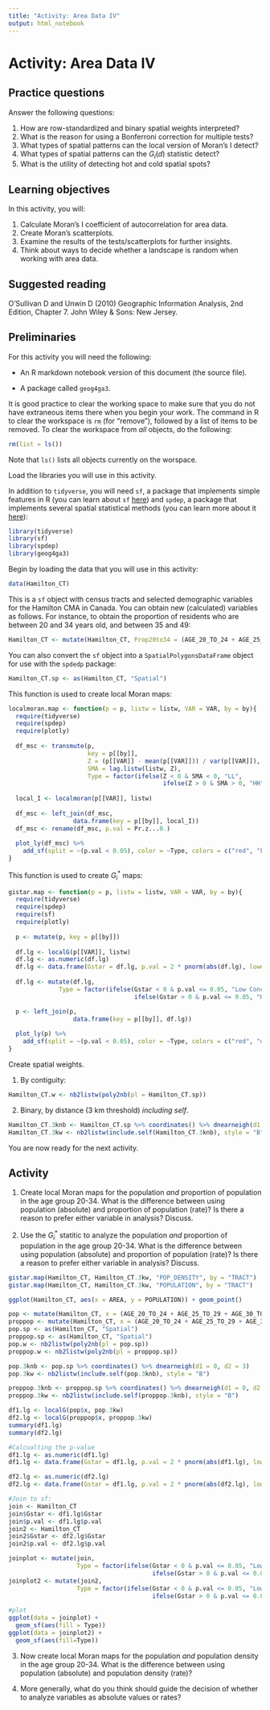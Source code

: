 ```yaml
---
title: "Activity: Area Data IV"
output: html_notebook
---
```


# Activity: Area Data IV

## Practice questions

Answer the following questions:

1. How are row-standardized and binary spatial weights interpreted?
2. What is the reason for using a Bonferroni correction for multiple tests?
3. What types of spatial patterns can the local version of Moran's I detect?
4. What types of spatial patterns can the $G_i(d)$ statistic detect?
5. What is the utility of detecting hot and cold spatial spots?

## Learning objectives

In this activity, you will:

1. Calculate Moran's I coefficient of autocorrelation for area data.
2. Create Moran's scatterplots.
2. Examine the results of the tests/scatterplots for further insights.
3. Think about ways to decide whether a landscape is random when working with area data.

## Suggested reading

O'Sullivan D and Unwin D (2010) Geographic Information Analysis, 2nd Edition, Chapter 7. John Wiley & Sons: New Jersey. 

## Preliminaries

For this activity you will need the following:

* An R markdown notebook version of this document (the source file).

* A package called `geog4ga3`.

It is good practice to clear the working space to make sure that you do not have extraneous items there when you begin your work. The command in R to clear the workspace is `rm` (for "remove"), followed by a list of items to be removed. To clear the workspace from _all_ objects, do the following:
```r
rm(list = ls())
```

Note that `ls()` lists all objects currently on the worspace.

Load the libraries you will use in this activity. 

In addition to `tidyverse`, you will need `sf`, a package that implements simple features in R (you can learn about `sf` [here](https://cran.r-project.org/web/packages/sf/vignettes/sf1.html)) and `spdep`, a package that implements several spatial statistical methods (you can learn more about it [here](https://cran.r-project.org/web/packages/spdep/index.html)):
```r
library(tidyverse)
library(sf)
library(spdep)
library(geog4ga3)
```

Begin by loading the data that you will use in this activity:
```r
data(Hamilton_CT)
```

This is a `sf` object with census tracts and selected demographic variables for the Hamilton CMA in Canada.
You can obtain new (calculated) variables as follows. For instance, to obtain the proportion of residents who are between 20 and 34 years old, and between 35 and 49:
```r
Hamilton_CT <- mutate(Hamilton_CT, Prop20to34 = (AGE_20_TO_24 + AGE_25_TO_29 + AGE_30_TO_34)/POPULATION, Prop35to49 = (AGE_35_TO_39 + AGE_40_TO_44 + AGE_45_TO_49)/POPULATION)
```

You can also convert the `sf` object into a `SpatialPolygonsDataFrame` object for use with the `spdedp` package:
```r
Hamilton_CT.sp <- as(Hamilton_CT, "Spatial")
```

This function is used to create local Moran maps:
```r
localmoran.map <- function(p = p, listw = listw, VAR = VAR, by = by){
  require(tidyverse)
  require(spdep)
  require(plotly)
  
  df_msc <- transmute(p,
                      key = p[[by]],
                      Z = (p[[VAR]] - mean(p[[VAR]])) / var(p[[VAR]]),
                      SMA = lag.listw(listw, Z),
                      Type = factor(ifelse(Z < 0 & SMA < 0, "LL",
                                           ifelse(Z > 0 & SMA > 0, "HH", "HL/LH"))))
  
  local_I <- localmoran(p[[VAR]], listw)
  
  df_msc <- left_join(df_msc, 
                  data.frame(key = p[[by]], local_I))
  df_msc <- rename(df_msc, p.val = Pr.z...0.)
  
  plot_ly(df_msc) %>%
    add_sf(split = ~(p.val < 0.05), color = ~Type, colors = c("red", "khaki1", "dodgerblue", "dodgerblue4")) 
}
```

This function is used to create $G_i^*$ maps:
```r
gistar.map <- function(p = p, listw = listw, VAR = VAR, by = by){
  require(tidyverse)
  require(spdep)
  require(sf)
  require(plotly)
  
  p <- mutate(p, key = p[[by]])
  
  df.lg <- localG(p[[VAR]], listw)
  df.lg <- as.numeric(df.lg)
  df.lg <- data.frame(Gstar = df.lg, p.val = 2 * pnorm(abs(df.lg), lower.tail = FALSE))
  
  df.lg <- mutate(df.lg, 
              Type = factor(ifelse(Gstar < 0 & p.val <= 0.05, "Low Concentration",
                                   ifelse(Gstar > 0 & p.val <= 0.05, "High Concentration", "Not Signicant"))))

  p <- left_join(p, 
                  data.frame(key = p[[by]], df.lg))
  
  plot_ly(p) %>%
    add_sf(split = ~(p.val < 0.05), color = ~Type, colors = c("red", "dodgerblue", "gray"))
}
```

Create spatial weights.

1) By contiguity:
```r
Hamilton_CT.w <- nb2listw(poly2nb(pl = Hamilton_CT.sp))
```

2) Binary, by distance (3 km threshold) _including self_.
```r
Hamilton_CT.3knb <- Hamilton_CT.sp %>% coordinates() %>% dnearneigh(d1 = 0, d2 = 3)
Hamilton_CT.3kw <- nb2listw(include.self(Hamilton_CT.3knb), style = "B")
```

You are now ready for the next activity.

## Activity

1. Create local Moran maps for the population _and_ proportion of population in the age group 20-34. What is the difference between using population (absolute) and proportion of population (rate)? Is there a reason to prefer either variable in analysis? Discuss.

2. Use the $G_i^*$ statitic to analyze the population _and_ proportion of population in the age group 20-34. What is the difference between using population (absolute) and proportion of population (rate)? Is there a reason to prefer either variable in analysis? Discuss.

```r
gistar.map(Hamilton_CT, Hamilton_CT.3kw, "POP_DENSITY", by = "TRACT")
gistar.map(Hamilton_CT, Hamilton_CT.3kw, "POPULATION", by = "TRACT")
```

```r
ggplot(Hamilton_CT, aes(x = AREA, y = POPULATION)) + geom_point()
```



```r
pop <- mutate(Hamilton_CT, x = (AGE_20_TO_24 + AGE_25_TO_29 + AGE_30_TO_34))
proppop <- mutate(Hamilton_CT, x = (AGE_20_TO_24 + AGE_25_TO_29 + AGE_30_TO_34)/POPULATION)
pop.sp <- as(Hamilton_CT, "Spatial")
proppop.sp <- as(Hamilton_CT, "Spatial")
pop.w <- nb2listw(poly2nb(pl = pop.sp))
proppop.w <- nb2listw(poly2nb(pl = proppop.sp))

pop.3knb <- pop.sp %>% coordinates() %>% dnearneigh(d1 = 0, d2 = 3)
pop.3kw <- nb2listw(include.self(pop.3knb), style = "B")

proppop.3knb <- proppop.sp %>% coordinates() %>% dnearneigh(d1 = 0, d2 = 3)
proppop.3kw <- nb2listw(include.self(proppop.3knb), style = "B")

df1.lg <- localG(pop$x, pop.3kw)
df2.lg <- localG(proppop$x, proppop.3kw)
summary(df1.lg)
summary(df2.lg)

#Calcualting the p-value 
df1.lg <- as.numeric(df1.lg)
df1.lg <- data.frame(Gstar = df1.lg, p.val = 2 * pnorm(abs(df1.lg), lower.tail = FALSE))

df2.lg <- as.numeric(df2.lg)
df2.lg <- data.frame(Gstar = df1.lg, p.val = 2 * pnorm(abs(df2.lg), lower.tail = FALSE))

#Join to sf: 
join <- Hamilton_CT
join$Gstar <- df1.lg$Gstar
join$p.val <- df1.lg$p.val 
join2 <- Hamilton_CT
join2$Gstar <- df2.lg$Gstar
join2$p.val <- df2.lg$p.val 

joinplot <- mutate(join, 
                   Type = factor(ifelse(Gstar < 0 & p.val <= 0.05, "Low Concentration",
                                        ifelse(Gstar > 0 & p.val <= 0.05, "High Concentration", "Not Significant"))))
joinplot2 <- mutate(join2, 
                   Type = factor(ifelse(Gstar < 0 & p.val <= 0.05, "Low Concentration",
                                        ifelse(Gstar > 0 & p.val <= 0.05, "High Concentration", "Not Significant"))))

#plot
ggplot(data = joinplot) +
  geom_sf(aes(fill = Type))
ggplot(data = joinplot2) +
  geom_sf(aes(fill=Type))

```



3. Now create local Moran maps for the population _and_ population density in the age group 20-34. What is the difference between using population (absolute) and population density (rate)?

4. More generally, what do you think should guide the decision of whether to analyze variables as absolute values or rates?